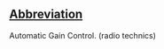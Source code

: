 ==[[Wiktionary:List of acronyms and abbreviations|Abbreviation]]==

Automatic Gain Control. (radio technics)